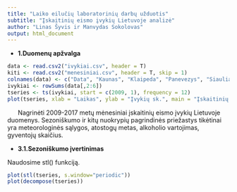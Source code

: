 ```yaml
---
title: "Laiko eilučių laboratorinių darbų užduotis"
subtitle: "Įskaitinių eismo įvykių Lietuvoje analizė"
author: "Linas Šyvis ir Manvydas Sokolovas"
output: html_document
---
```


* **1.Duomenų apžvalga**

```r
data <- read.csv2("ivykiai.csv", header = T)
kiti <- read.csv2("menesiniai.csv", header = T, skip = 1)
colnames(data) <- c("Data", "Kaunas", "Klaipeda", "Panevezys", "Siauliai", "Vilnius")
ivykiai <- rowSums(data[,2:6])
tseries <- ts(ivykiai, start = c(2009, 1), frequency = 12)
plot(tseries, xlab = "Laikas", ylab = "Įvykių sk.", main = "Įskaitinių eismo įvykių Lietuvoje skaičius", col = "dark green", lwd = 3)
```

&nbsp;&nbsp;&nbsp;&nbsp;&nbsp; Nagrinėti 2009-2017 metų mėnesiniai įskaitinių eismo įvykių Lietuvoje duomenys. Sezoniškumo ir kitų nuokrypių pagrindinės priežastys tikėtinai yra meteorologinės sąlygos, atostogų metas, alkoholio vartojimas, gyventojų skaičius.

* **3.1.Sezoniškumo įvertinimas**

Naudosime stl() funkciją.
```r
plot(stl(tseries, s.window="periodic"))
plot(decompose(tseries))
```


